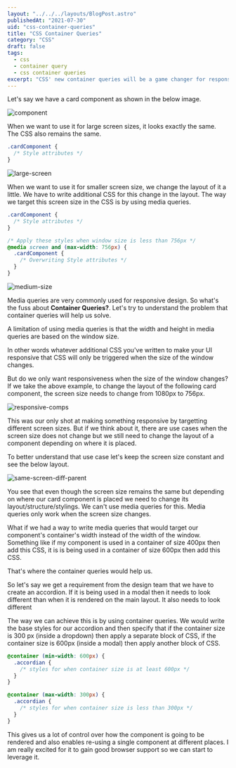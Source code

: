 ```yaml
---
layout: "../../../layouts/BlogPost.astro"
publishedAt: "2021-07-30"
uid: "css-container-queries"
title: "CSS Container Queries"
category: "CSS"
draft: false
tags:
  - css
  - container query
  - css container queries
excerpt: "CSS' new container queries will be a game changer for responsive design. Here's a quick summary of what container queries are and how they are different from CSS media queries"
---
```


Let's say we have a card component as shown in the below image.


<img src={Component.src} alt="component" />

When we want to use it for large screen sizes, it looks exactly the same. The CSS also remains the same.

```css
.cardComponent {
  /* Style attributes */
}
```


<img src={LargeComponent.src} alt="large-screen" />

When we want to use it for smaller screen size, we change the layout of it a little. We have to write additional
CSS for this change in the layout. The way we target this screen size in the CSS is by using media queries.

```css
.cardComponent {
  /* Style attributes */
}

/* Apply these styles when window size is less than 756px */
@media screen and (max-width: 756px) {
  .cardComponent {
    /* Overwriting Style attributes */
  }
}
```


<img src={MediumComponent.src} alt="medium-size" />

Media queries are very commonly used for responsive design. So what's the fuss about **Container Queries?**. Let's try to understand the problem that container queries will help us solve.

A limitation of using media queries is that the width and height in media queries are based on the window size.

In other words whatever additional CSS you've written to make your UI responsive that CSS will only be triggered
when the size of the window changes.

But do we only want responsiveness when the size of the window changes? If we take the above example, to
change the layout of the following card component, the screen size needs to change from 1080px to 756px.


<img src={Responsiveness.src} alt="responsive-comps" />

This was our only shot at making something responsive by targetting different screen sizes. But if we think about it,
there are use cases when the screen size does not change but we still need to change the layout of a component depending on
where it is placed.

To better understand that use case let's keep the screen size constant and see the below layout.


<img src={Same.src} alt="same-screen-diff-parent" />

You see that even though the screen size remains the same but depending on where our card component is placed we need to
change its layout/structure/stylings. We can't use media queries for this. Media queries only work when the screen size changes.

What if we had a way to write media queries that would target our component's container's width instead of the width of the window. Something like if my component is used in a container of size 400px then add this CSS, it is is being used in a container of size 600px then add this CSS.

That's where the container queries would help us.

So let's say we get a requirement from the design team that we have to create an accordion. If it is being used in a modal
then it needs to look different than when it is rendered on the main layout. It also needs to look different

The way we can achieve this is by using container queries. We would write the base styles for our accordion and then specify that
if the container size is 300 px (inside a dropdown) then apply a separate block of CSS, if the container size is 600px (inside a modal) then apply another block of CSS.

```css
@container (min-width: 600px) {
  .accordian {
    /* styles for when container size is at least 600px */
  }
}

@container (max-width: 300px) {
  .accordian {
    /* styles for when container size is less than 300px */
  }
}
```

This gives us a lot of control over how the component is going to be rendered and also enables re-using a single component
at different places. I am really excited for it to gain good browser support so we can start to leverage it.
